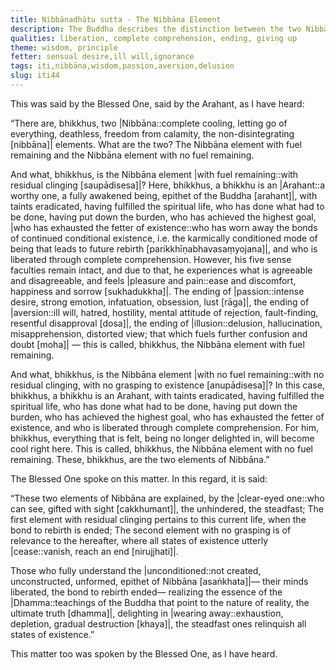 ```yaml
---
title: Nibbānadhātu sutta - The Nibbāna Element
description: The Buddha describes the distinction between the two Nibbāna elements - 1) one with fuel remaining pertaining to this life, and 2) one without fuel remaining and of relevance to the hereafter.
qualities: liberation, complete comprehension, ending, giving up
theme: wisdom, principle
fetter: sensual desire,ill will,ignorance
tags: iti,nibbāna,wisdom,passion,aversion,delusion
slug: iti44
---
```


This was said by the Blessed One, said by the Arahant, as I have heard:

“There are, bhikkhus, two |Nibbāna::complete cooling, letting go of everything, deathless, freedom from calamity, the non-disintegrating [nibbāna]| elements. What are the two? The Nibbāna element with fuel remaining and the Nibbāna element with no fuel remaining.

And what, bhikkhus, is the Nibbāna element |with fuel remaining::with residual clinging [saupādisesa]|? Here, bhikkhus, a bhikkhu is an |Arahant::a worthy one, a fully awakened being, epithet of the Buddha [arahant]|, with taints eradicated, having fulfilled the spiritual life, who has done what had to be done, having put down the burden, who has achieved the highest goal, |who has exhausted the fetter of existence::who has worn away the bonds of continued conditional existence, i.e. the karmically conditioned mode of being that leads to future rebirth [parikkhīṇabhavasaṃyojana]|, and who is liberated through complete comprehension. However, his five sense faculties remain intact, and due to that, he experiences what is agreeable and disagreeable, and feels |pleasure and pain::ease and discomfort, happiness and sorrow [sukhadukkha]|. The ending of |passion::intense desire, strong emotion, infatuation, obsession, lust [rāga]|, the ending of |aversion::ill will, hatred, hostility, mental attitude of rejection, fault-finding, resentful disapproval [dosa]|, the ending of |illusion::delusion, hallucination, misapprehension, distorted view; that which fuels further confusion and doubt [moha]| — this is called, bhikkhus, the Nibbāna element with fuel remaining.

And what, bhikkhus, is the Nibbāna element |with no fuel remaining::with no residual clinging, with no grasping to existence [anupādisesa]|? In this case, bhikkhus, a bhikkhu is an Arahant, with taints eradicated, having fulfilled the spiritual life, who has done what had to be done, having put down the burden, who has achieved the highest goal, who has exhausted the fetter of existence, and who is liberated through complete comprehension. For him, bhikkhus, everything that is felt, being no longer delighted in, will become cool right here. This is called, bhikkhus, the Nibbāna element with no fuel remaining. These, bhikkhus, are the two elements of Nibbāna.”

The Blessed One spoke on this matter. In this regard, it is said:

“These two elements of Nibbāna are explained,
by the |clear-eyed one::who can see, gifted with sight [cakkhumant]|, the unhindered, the steadfast;
The first element with residual clinging pertains to this current life,
when the bond to rebirth is ended;
The second element with no grasping is of relevance to the hereafter,
where all states of existence utterly |cease::vanish, reach an end [nirujjhati]|.

Those who fully understand the |unconditioned::not created, unconstructed, unformed, epithet of Nibbāna [asaṅkhata]|—
their minds liberated, the bond to rebirth ended—
realizing the essence of the |Dhamma::teachings of the Buddha that point to the nature of reality, the ultimate truth [dhamma]|, delighting in |wearing away::exhaustion, depletion, gradual destruction [khaya]|,
the steadfast ones relinquish all states of existence.”

This matter too was spoken by the Blessed One, as I have heard.